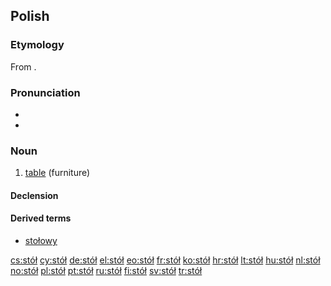 {{also|stol|STOL|stôl}}
==Polish==

===Etymology===
From {{proto|Slavic|stolъ|lang=pl}}.

===Pronunciation===
* {{IPA|[stuw]|lang=pl}}
* {{audio|Pl-stół.ogg|audio}}

===Noun===
{{infl|pl|noun|g=m|diminutive|stolik}}

# [[table]] (furniture)

====Declension====
{{pl-decl-noun
|stół|stoły
|stołu|stołów
|stołowi|stołom
|stół|stoły
|stołem|stołami
|stole|stołach
|stole|stoły
}}

====Derived terms====
* [[stołowy]]

[[cs:stół]]
[[cy:stół]]
[[de:stół]]
[[el:stół]]
[[eo:stół]]
[[fr:stół]]
[[ko:stół]]
[[hr:stół]]
[[lt:stół]]
[[hu:stół]]
[[nl:stół]]
[[no:stół]]
[[pl:stół]]
[[pt:stół]]
[[ru:stół]]
[[fi:stół]]
[[sv:stół]]
[[tr:stół]]